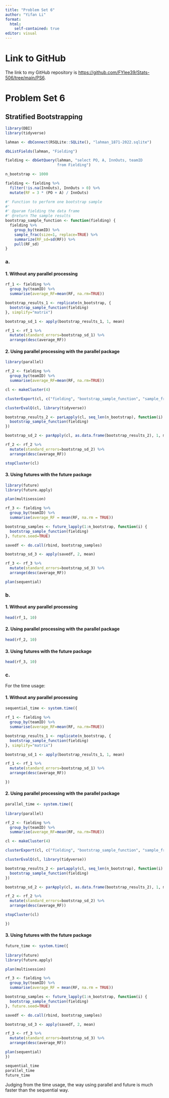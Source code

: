 ---
title: "Problem Set 6"
author: "Yifan Li"
format:
  html:
    self-contained: true
editor: visual
---

# Link to GitHub

The link to my GitHub repository is <https://github.com/FYlee39/Stats-506/tree/main/PS6>.

# Problem Set 6

## Stratified Bootstrapping

```{r}
library(DBI)
library(tidyverse)

lahman <- dbConnect(RSQLite::SQLite(), "lahman_1871-2022.sqlite")

dbListFields(lahman, "Fielding")

fielding <- dbGetQuery(lahman, "select PO, A, InnOuts, teamID
                       from Fielding")

n_bootstrap <- 1000

fielding <- fielding %>%
  filter(!is.na(InnOuts), InnOuts > 0) %>%
  mutate(RF = 3 * (PO + A) / InnOuts)

#' Function to perform one bootstrap sample
#'
#' @param fielding the data frame
#' @return The sample results
bootstrap_sample_function <- function(fielding) {
  fielding %>%
    group_by(teamID) %>%
    sample_frac(size=1, replace=TRUE) %>%
    summarize(RF_sd=sd(RF)) %>%
    pull(RF_sd)
}
```

### a.

#### 1. Without any parallel processing

```{r}
rf_1 <- fielding %>%
  group_by(teamID) %>%
  summarise(average_RF=mean(RF, na.rm=TRUE))

bootstrap_results_1 <- replicate(n_bootstrap, {
  bootstrap_sample_function(fielding)
}, simplify="matrix")

bootstrap_sd_1 <- apply(bootstrap_results_1, 1, mean)

rf_1 <- rf_1 %>%
  mutate(standard_errors=bootstrap_sd_1) %>%
  arrange(desc(average_RF))
```

#### 2. Using parallel processing with the parallel package

```{r}
library(parallel)

rf_2 <- fielding %>%
  group_by(teamID) %>%
  summarise(average_RF=mean(RF, na.rm=TRUE))

cl <- makeCluster(4)

clusterExport(cl, c("fielding", "bootstrap_sample_function", "sample_frac"))

clusterEvalQ(cl, library(tidyverse))

bootstrap_results_2 <- parLapply(cl, seq_len(n_bootstrap), function(i) {
  bootstrap_sample_function(fielding)
})

bootstrap_sd_2 <- parApply(cl, as.data.frame(bootstrap_results_2), 1, mean)

rf_2 <- rf_2 %>%
  mutate(standard_errors=bootstrap_sd_2) %>%
  arrange(desc(average_RF))

stopCluster(cl)
```

#### 3. Using futures with the future package

```{r}
library(future)
library(future.apply)

plan(multisession)

rf_3 <- fielding %>%
  group_by(teamID) %>%
  summarise(average_RF = mean(RF, na.rm = TRUE))

bootstrap_samples <- future_lapply(1:n_bootstrap, function(i) {
  bootstrap_sample_function(fielding)
}, future.seed=TRUE)

savedf <- do.call(rbind, bootstrap_samples)

bootstrap_sd_3 <- apply(savedf, 2, mean)

rf_3 <- rf_3 %>%
  mutate(standard_errors=bootstrap_sd_3) %>%
  arrange(desc(average_RF))

plan(sequential)
```

### b.

#### 1. Without any parallel processing

```{r}
head(rf_1, 10)
```

#### 2. Using parallel processing with the parallel package

```{r}
head(rf_2, 10)
```

#### 3. Using futures with the future package

```{r}
head(rf_3, 10)
```

### c.

For the time usage:

#### 1. Without any parallel processing

```{r}
sequential_time <- system.time({
  
rf_1 <- fielding %>%
  group_by(teamID) %>%
  summarise(average_RF=mean(RF, na.rm=TRUE))

bootstrap_results_1 <- replicate(n_bootstrap, {
  bootstrap_sample_function(fielding)
}, simplify="matrix")

bootstrap_sd_1 <- apply(bootstrap_results_1, 1, mean)

rf_1 <- rf_1 %>%
  mutate(standard_errors=bootstrap_sd_1) %>%
  arrange(desc(average_RF))

})
```

#### 2. Using parallel processing with the parallel package

```{r}
parallel_time <- system.time({
  
library(parallel)

rf_2 <- fielding %>%
  group_by(teamID) %>%
  summarise(average_RF=mean(RF, na.rm=TRUE))

cl <- makeCluster(4)

clusterExport(cl, c("fielding", "bootstrap_sample_function", "sample_frac"))

clusterEvalQ(cl, library(tidyverse))

bootstrap_results_2 <- parLapply(cl, seq_len(n_bootstrap), function(i) {
  bootstrap_sample_function(fielding)
})

bootstrap_sd_2 <- parApply(cl, as.data.frame(bootstrap_results_2), 1, mean)

rf_2 <- rf_2 %>%
  mutate(standard_errors=bootstrap_sd_2) %>%
  arrange(desc(average_RF))

stopCluster(cl)

})
```

#### 3. Using futures with the future package

```{r}
future_time <- system.time({
  
library(future)
library(future.apply)

plan(multisession)

rf_3 <- fielding %>%
  group_by(teamID) %>%
  summarise(average_RF = mean(RF, na.rm = TRUE))

bootstrap_samples <- future_lapply(1:n_bootstrap, function(i) {
  bootstrap_sample_function(fielding)
}, future.seed=TRUE)

savedf <- do.call(rbind, bootstrap_samples)

bootstrap_sd_3 <- apply(savedf, 2, mean)

rf_3 <- rf_3 %>%
  mutate(standard_errors=bootstrap_sd_3) %>%
  arrange(desc(average_RF))

plan(sequential)
})
```

```{r}
sequential_time
parallel_time
future_time
```

Judging from the time usage, the way using parallel and future is much faster than the sequential way.